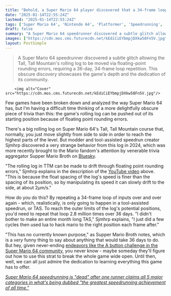 ```yaml
---
title: "Behold, a Super Mario 64 player discovered that a 34-frame loop repeated 2.8 million times over 36 days can make a log drift through a cliff: 'This has no currently known purpose'"
date: "2025-01-14T22:55:24Z"
lastmod: "2025-01-14T22:55:24Z"
tags: ['Super Mario 64', 'Nintendo 64', 'Platformer', 'Speedrunning', 'Tool-Assisted Speedrun', 'Glitch']
draft: false
summary: "A Super Mario 64 speedrunner discovered a subtle glitch allowing the Tall, Tall Mountain's rolling log to be moved via floating-point rounding errors, requiring a 36-day, 34-frame loop repetition.  This obscure discovery showcases the game's depth and the dedication of its community."
images: ["https://cdn.mos.cms.futurecdn.net/kEdiCiEYbmpjDXkw58Fn5V.jpg"]
layout: PostSimple
---
```

> A Super Mario 64 speedrunner discovered a subtle glitch allowing the Tall, Tall Mountain's rolling log to be moved via floating-point rounding errors, requiring a 36-day, 34-frame loop repetition.  This obscure discovery showcases the game's depth and the dedication of its community.


        <img alt="Cover" src="https://cdn.mos.cms.futurecdn.net/kEdiCiEYbmpjDXkw58Fn5V.jpg"/>
        
Few games have been broken down and analyzed the way Super Mario 64 has, but I'm having a difficult time thinking of a more delightfully obscure piece of trivia than this: the game's rolling log can be pushed out of its starting position because of floating point rounding errors.

There's a big rolling log on Super Mario 64's Tall, Tall Mountain course that, normally, you just move slightly from side to side in order to reach the highest parts of the level. But modder and tool-assisted speedrun creator Sjmhrp discovered a very strange behavior from this log in 2024, which was more recently brought to the Mario fandom's attention by venerable trivia aggregator Supper Mario Broth on [Bluesky](https://bsky.app/profile/mariobrothblog.bsky.social/post/3lfnemj2mnc2c).

"The rolling log in TTM can be made to drift through floating point rounding errors," Sjmhrp explains in the description of the [YouTube video](https://www.youtube.com/watch?v=oAT2wGfnUho) above. "This is because the float spacing of the log's speed is finer than the spacing of its position, so by manipulating its speed it can slowly drift to the side, at about 2μm/s."

How do you do this? By repeating a 34-frame loop of inputs over and over again - which, realistically, is only going to happen in a tool-assisted speedrun, or TAS. To reach the outer limits of the log's potential positions, you'd need to repeat that loop 2.8 million times over 36 days. "I didn't bother to make an entire month long TAS," Sjmhrp explains, "I just did a few cycles then used lua to hack mario to the right position each frame after."

"This has no currently known purpose," as Supper Mario Broth notes, which is a *very* funny thing to say about anything that would take 36 days to do. But hey, given never-ending [endeavors like the A button challenge in the Super Mario 64 community](https://www.gamesradar.com/games/platformer/for-the-first-time-in-28-years-super-mario-64-has-been-beaten-without-using-the-a-button-and-it-only-took-86-hours/), you never know - maybe someday they'll figure out how to use this strat to break the whole game wide open. Until then, well, we can all just admire the dedication to learning everything this game has to offer.

[<em>Super Mario 64 speedrunning is "dead" after one runner claims all 5 major categories in what's being dubbed "the greatest speedrunning achievement of all time."</em>](https://www.gamesradar.com/games/super-mario/super-mario-64-speedrunning-is-dead-after-one-runner-claims-all-5-major-categories-in-whats-being-dubbed-the-greatest-speedrunning-achievement-of-all-time/)
        